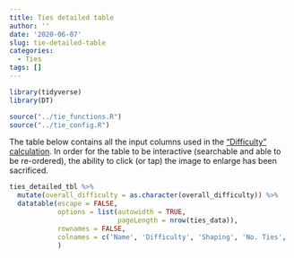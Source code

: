 ```yaml
---
title: Ties detailed table
author: ''
date: '2020-06-07'
slug: tie-detailed-table
categories:
  - Ties
tags: []
---
```


```r
library(tidyverse)
library(DT)

source("../tie_functions.R")
source("../tie_config.R")

```

The table below contains all the input columns used in the ["Difficulty" calculation](/post/tie-difficulty-calculation). In order for the table to be interactive (searchable and able to be re-ordered), the ability to click (or tap) the image to enlarge has been sacrificed.


```r
ties_detailed_tbl %>%
  mutate(overall_difficulty = as.character(overall_difficulty)) %>% 
  datatable(escape = FALSE, 
            options = list(autowidth = TRUE, 
                           pageLength = nrow(ties_data)),
            rownames = FALSE,
            colnames = c('Name', 'Difficulty', 'Shaping', 'No. Ties', 'No. steps', 'No. loops', 'Fold in half', 'End tied', 'Image')
            )

```
